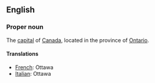 ==English==

===Proper noun===

The [[capital]] of [[Canada]], located in the province of [[Ontario]].

====Translations====

*[[French]]: Ottawa
*[[Italian]]: Ottawa